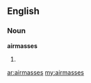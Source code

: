 ==English==

===Noun===
'''airmasses'''

# {{plural of|[[airmass]]}}

[[ar:airmasses]]
[[my:airmasses]]